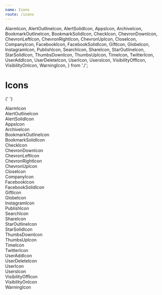 ```yaml
---
name: Icons
route: /icons
---
```


  AlarmIcon,
  AlertOutlineIcon,
  AlertSolidIcon,
  AppsIcon,
  ArchiveIcon,
  BookmarkOutlineIcon,
  BookmarkSolidIcon,
  CheckIcon,
  ChevronDownIcon,
  ChevronLeftIcon,
  ChevronRightIcon,
  ChevronUpIcon,
  CloseIcon,
  CompanyIcon,
  FacebookIcon,
  FacebookSolidIcon,
  GiftIcon,
  GlobeIcon,
  InstagramIcon,
  PublishIcon,
  SearchIcon,
  ShareIcon,
  StarOutlineIcon,
  StarSolidIcon,
  ThumbsDownIcon,
  ThumbsUpIcon,
  TimeIcon,
  TwitterIcon,
  UserAddIcon,
  UserDeleteIcon,
  UserIcon,
  UsersIcon,
  VisibilityOffIcon,
  VisibilityOnIcon,
  WarningIcon,
} from './';

# Icons

<div className="grid grid-cols-4 gap-4 text-center max-w-3xl">

{' '}

<div className="flex flex-col items-center justify-between border rounded border-gray-300">
  <div className="p-4">
    <AlarmIcon />
  </div>
  <span className="font-medium text-sm mb-2">AlarmIcon</span>
</div>
<div className="flex flex-col items-center justify-between border rounded border-gray-300">
  <div className="p-4">
    <AlertOutlineIcon />
  </div>
  <span className="font-medium text-sm mb-2">AlertOutlineIcon</span>
</div>
<div className="flex flex-col items-center justify-between border rounded border-gray-300">
  <div className="p-4">
    <AlertSolidIcon />
  </div>
  <span className="font-medium text-sm mb-2">AlertSolidIcon</span>
</div>
<div className="flex flex-col items-center justify-between border rounded border-gray-300">
  <div className="p-4">
    <AppsIcon />
  </div>
  <span className="font-medium text-sm mb-2">AppsIcon</span>
</div>
<div className="flex flex-col items-center justify-between border rounded border-gray-300">
  <div className="p-4">
    <ArchiveIcon />
  </div>
  <span className="font-medium text-sm mb-2">ArchiveIcon</span>
</div>
<div className="flex flex-col items-center justify-between border rounded border-gray-300">
  <div className="p-4">
    <BookmarkOutlineIcon />
  </div>
  <span className="font-medium text-sm mb-2">BookmarkOutlineIcon</span>
</div>
<div className="flex flex-col items-center justify-between border rounded border-gray-300">
  <div className="p-4">
    <BookmarkSolidIcon />
  </div>
  <span className="font-medium text-sm mb-2">BookmarkSolidIcon</span>
</div>
<div className="flex flex-col items-center justify-between border rounded border-gray-300">
  <div className="p-4">
    <CheckIcon />
  </div>
  <span className="font-medium text-sm mb-2">CheckIcon</span>
</div>
<div className="flex flex-col items-center justify-between border rounded border-gray-300">
  <div className="p-4">
    <ChevronDownIcon />
  </div>
  <span className="font-medium text-sm mb-2">ChevronDownIcon</span>
</div>
<div className="flex flex-col items-center justify-between border rounded border-gray-300">
  <div className="p-4">
    <ChevronLeftIcon />
  </div>
  <span className="font-medium text-sm mb-2">ChevronLeftIcon</span>
</div>
<div className="flex flex-col items-center justify-between border rounded border-gray-300">
  <div className="p-4">
    <ChevronRightIcon />
  </div>
  <span className="font-medium text-sm mb-2">ChevronRightIcon</span>
</div>
<div className="flex flex-col items-center justify-between border rounded border-gray-300">
  <div className="p-4">
    <ChevronUpIcon />
  </div>
  <span className="font-medium text-sm mb-2">ChevronUpIcon</span>
</div>
<div className="flex flex-col items-center justify-between border rounded border-gray-300">
  <div className="p-4">
    <CloseIcon />
  </div>
  <span className="font-medium text-sm mb-2">CloseIcon</span>
</div>
<div className="flex flex-col items-center justify-between border rounded border-gray-300">
  <div className="p-4">
    <CompanyIcon />
  </div>
  <span className="font-medium text-sm mb-2">CompanyIcon</span>
</div>
<div className="flex flex-col items-center justify-between border rounded border-gray-300">
  <div className="p-4">
    <FacebookIcon />
  </div>
  <span className="font-medium text-sm mb-2">FacebookIcon</span>
</div>
<div className="flex flex-col items-center justify-between border rounded border-gray-300">
  <div className="p-4">
    <FacebookSolidIcon />
  </div>
  <span className="font-medium text-sm mb-2">FacebookSolidIcon</span>
</div>
<div className="flex flex-col items-center justify-between border rounded border-gray-300">
  <div className="p-4">
    <GiftIcon />
  </div>
  <span className="font-medium text-sm mb-2">GiftIcon</span>
</div>
<div className="flex flex-col items-center justify-between border rounded border-gray-300">
  <div className="p-4">
    <GlobeIcon />
  </div>
  <span className="font-medium text-sm mb-2">GlobeIcon</span>
</div>
<div className="flex flex-col items-center justify-between border rounded border-gray-300">
  <div className="p-4">
    <InstagramIcon />
  </div>
  <span className="font-medium text-sm mb-2">InstagramIcon</span>
</div>
<div className="flex flex-col items-center justify-between border rounded border-gray-300">
  <div className="p-4">
    <PublishIcon />
  </div>
  <span className="font-medium text-sm mb-2">PublishIcon</span>
</div>
<div className="flex flex-col items-center justify-between border rounded border-gray-300">
  <div className="p-4">
    <SearchIcon />
  </div>
  <span className="font-medium text-sm mb-2">SearchIcon</span>
</div>
<div className="flex flex-col items-center justify-between border rounded border-gray-300">
  <div className="p-4">
    <ShareIcon />
  </div>
  <span className="font-medium text-sm mb-2">ShareIcon</span>
</div>
<div className="flex flex-col items-center justify-between border rounded border-gray-300">
  <div className="p-4">
    <StarOutlineIcon />
  </div>
  <span className="font-medium text-sm mb-2">StarOutlineIcon</span>
</div>
<div className="flex flex-col items-center justify-between border rounded border-gray-300">
  <div className="p-4">
    <StarSolidIcon />
  </div>
  <span className="font-medium text-sm mb-2">StarSolidIcon</span>
</div>
<div className="flex flex-col items-center justify-between border rounded border-gray-300">
  <div className="p-4">
    <ThumbsDownIcon />
  </div>
  <span className="font-medium text-sm mb-2">ThumbsDownIcon</span>
</div>
<div className="flex flex-col items-center justify-between border rounded border-gray-300">
  <div className="p-4">
    <ThumbsUpIcon />
  </div>
  <span className="font-medium text-sm mb-2">ThumbsUpIcon</span>
</div>
<div className="flex flex-col items-center justify-between border rounded border-gray-300">
  <div className="p-4">
    <TimeIcon />
  </div>
  <span className="font-medium text-sm mb-2">TimeIcon</span>
</div>
<div className="flex flex-col items-center justify-between border rounded border-gray-300">
  <div className="p-4">
    <TwitterIcon />
  </div>
  <span className="font-medium text-sm mb-2">TwitterIcon</span>
</div>
<div className="flex flex-col items-center justify-between border rounded border-gray-300">
  <div className="p-4">
    <UserAddIcon />
  </div>
  <span className="font-medium text-sm mb-2">UserAddIcon</span>
</div>
<div className="flex flex-col items-center justify-between border rounded border-gray-300">
  <div className="p-4">
    <UserDeleteIcon />
  </div>
  <span className="font-medium text-sm mb-2">UserDeleteIcon</span>
</div>
<div className="flex flex-col items-center justify-between border rounded border-gray-300">
  <div className="p-4">
    <UserIcon />
  </div>
  <span className="font-medium text-sm mb-2">UserIcon</span>
</div>
<div className="flex flex-col items-center justify-between border rounded border-gray-300">
  <div className="p-4">
    <UsersIcon />
  </div>
  <span className="font-medium text-sm mb-2">UsersIcon</span>
</div>
<div className="flex flex-col items-center justify-between border rounded border-gray-300">
  <div className="p-4">
    <VisibilityOffIcon />
  </div>
  <span className="font-medium text-sm mb-2">VisibilityOffIcon</span>
</div>
<div className="flex flex-col items-center justify-between border rounded border-gray-300">
  <div className="p-4">
    <VisibilityOnIcon />
  </div>
  <span className="font-medium text-sm mb-2">VisibilityOnIcon</span>
</div>
<div className="flex flex-col items-center justify-between border rounded border-gray-300">
  <div className="p-4">
    <WarningIcon />
  </div>
  <span className="font-medium text-sm mb-2">WarningIcon</span>
</div>

</div>
